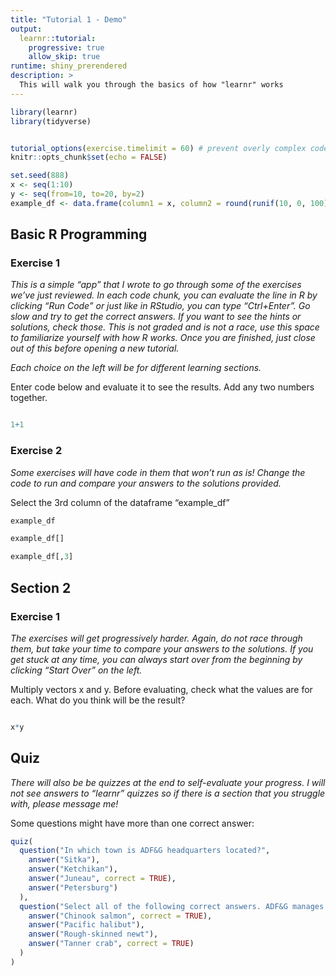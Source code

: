 ```yaml
---
title: "Tutorial 1 - Demo"
output: 
  learnr::tutorial:
    progressive: true
    allow_skip: true
runtime: shiny_prerendered
description: >
  This will walk you through the basics of how "learnr" works
---
```


```r
library(learnr)
library(tidyverse)


tutorial_options(exercise.timelimit = 60) # prevent overly complex code from running
knitr::opts_chunk$set(echo = FALSE)

set.seed(888)
x <- seq(1:10)
y <- seq(from=10, to=20, by=2)
example_df <- data.frame(column1 = x, column2 = round(runif(10, 0, 100), 0))


```


## Basic R Programming 

### Exercise 1 {data-allow-skip=TRUE}

*This is a simple "app" that I wrote to go through some of the exercises we've just reviewed. In each code chunk, you can evaluate the line in R by clicking "Run Code" or just like in RStudio, you can type "Ctrl+Enter". Go slow and try to get the correct answers. If you want to see the hints or solutions, check those. This is not graded and is not a race, use this space to familiarize yourself with how R works. Once you are finished, just close out of this before opening a new tutorial.*

*Each choice on the left will be for different learning sections.* 

Enter code below and evaluate it to see the results. Add any two numbers together.

```r

```

```r
1+1
```

### Exercise 2

*Some exercises will have code in them that won't run as is! Change the code to run and compare your answers to the solutions provided.*

Select the 3rd column of the dataframe "example_df"

```r
example_df
```

```r
example_df[]
```

```r
example_df[,3]
```

## Section 2

### Exercise 1

*The exercises will get progressively harder. Again, do not race through them, but take your time to compare your answers to the solutions. If you get stuck at any time, you can always start over from the beginning by clicking "Start Over" on the left.*

Multiply vectors x and y. Before evaluating, check what the values are for each. What do you think will be the result?

```r

```

```r
x*y
```

## Quiz

*There will also be be quizzes at the end to self-evaluate your progress. I will not see answers to "learnr" quizzes so if there is a section that you struggle with, please message me!*

Some questions might have more than one correct answer:

```r
quiz(
  question("In which town is ADF&G headquarters located?",
    answer("Sitka"),
    answer("Ketchikan"),
    answer("Juneau", correct = TRUE),
    answer("Petersburg")
  ),
  question("Select all of the following correct answers. ADF&G manages harvest on the following species:",
    answer("Chinook salmon", correct = TRUE),
    answer("Pacific halibut"),
    answer("Rough-skinned newt"),
    answer("Tanner crab", correct = TRUE)
  )
)
```

